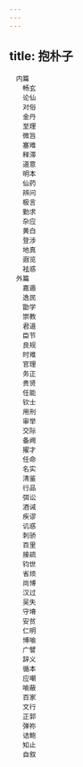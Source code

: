 ```yaml
---
---
---
```

title: 抱朴子
---


```
　内篇
　　畅玄
　　论仙
　　对俗
　　金丹
　　至理
　　微旨
　　塞难
　　释滞
　　道意
　　明本
　　仙药
　　辨问
　　极言
　　勤求
　　杂应
　　黄白
　　登涉
　　地真
　　遐览
　　袪惑
　外篇
　　嘉遁
　　逸民
　　勖学
　　崇教
　　君道
　　臣节
　　良规
　　时难
　　官理
　　务正
　　贵贤
　　任能
　　钦士
　　用刑
　　审举
　　交际
　　备阙
　　擢才
　　任命
　　名实
　　清鉴
　　行品
　　弭讼
　　酒诫
　　疾谬
　　讥惑
　　刺骄
　　百里
　　接疏
　　钧世
　　省烦
　　尚博
　　汉过
　　吴失
　　守塉
　　安贫
　　仁明
　　博喻
　　广譬
　　辞义
　　循本
　　应嘲
　　喻蔽
　　百家
　　文行
　　正郭
　　弹祢
　　诘鲍
　　知止
　　自叙
```